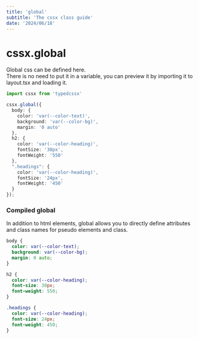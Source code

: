 ```yaml
---
title: 'global'
subtitle: 'The cssx class guide'
date: '2024/06/18'
---
```


<TocBot />

# cssx.global
Global css can be defined here.  
There is no need to put it in a variable, you can preview it by importing it to layout.tsx and loading it.
```ts title="global.ts"
import cssx from 'typedcssx'

cssx.global({
  body: {
    color: 'var(--color-text)',
    background: 'var(--color-bg)',
    margin: '0 auto'
  },
  h2: {
    color: 'var(--color-heading)',
    fontSize: '30px',
    fontWeight: '550'
  },
  ".headings": {
    color: 'var(--color-heading)',
    fontSize: '24px',
    fontWeight: '450'
  }
});
  ```

### Compiled global
In addition to html elements, global allows you to directly define attributes and class names for pseudo elements and class.
```css title="css"
body {
  color: var(--color-text);
  background: var(--color-bg);
  margin: 0 auto;
}

h2 {
  color: var(--color-heading);
  font-size: 30px;
  font-weight: 550;
}

.headings {
  color: var(--color-heading);
  font-size: 24px;
  font-weight: 450;
}
```
